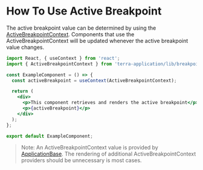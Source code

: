 # How To Use Active Breakpoint

The active breakpoint value can be determined by using the [ActiveBreakpointContext](/application/terra-application/application/contexts/active-breakpoint-context). Components that use the ActiveBreakpointContext will be updated whenever the active breakpoint value changes.

```jsx
import React, { useContext } from 'react';
import { ActiveBreakpointContext } from 'terra-application/lib/breakpoints';

const ExampleComponent = () => {
  const activeBreakpoint = useContext(ActiveBreakpointContext);

  return (
    <div>
      <p>This component retrieves and renders the active breakpoint</p>
      <p>{activeBreakpoint}</p>
    </div>
  );
};

export default ExampleComponent;
```

> Note: An ActiveBreakpointContext value is provided by [ApplicationBase](/application/terra-application/application/application/application-base). The rendering of additional ActiveBreakpointContext providers should be unnecessary is most cases.